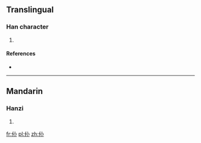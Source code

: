 ==Translingual==

===Han character===
{{Han char|rn=9|rad=人|as=03|sn=5|four=|canj=人火 (OF), XXX人火 (XXXOF)}}

# {{defn|Han|sort=人03}}

====References====
* {{Han ref|kx=0094.051|dkj=00392|hdz=10114.010|uh=4EE6|ud=20198}}

----

==Mandarin==

===Hanzi===
{{cmn-hanzi|pin=[[chào]] ([[chao4]])|wg=ch'ao<sup>4</sup>}}

# {{defn|lang=cmn|sort=人03}}

[[fr:仦]]
[[pl:仦]]
[[zh:仦]]